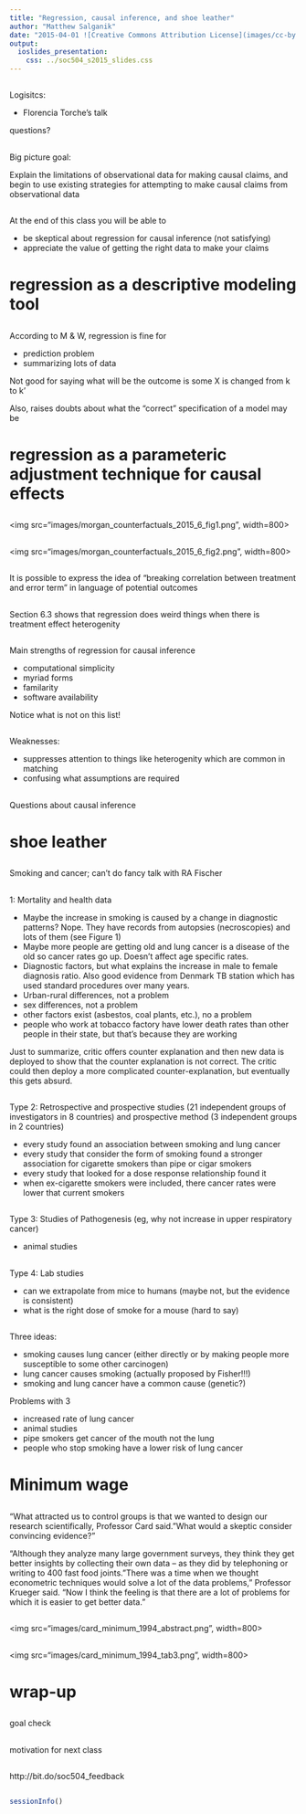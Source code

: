 ```yaml
---
title: "Regression, causal inference, and shoe leather"
author: "Matthew Salganik"
date: "2015-04-01 ![Creative Commons Attribution License](images/cc-by.png)"
output: 
  ioslides_presentation:
    css: ../soc504_s2015_slides.css
---
```


##

Logisitcs:

- Florencia Torche's talk

questions?

##

Big picture goal:

Explain the limitations of observational data for making causal claims, and begin to use existing strategies for attempting to make causal claims from observational data

##


At the end of this class you will be able to

- be skeptical about regression for causal inference (not satisfying)
- appreciate the value of getting the right data to make your claims

# regression as a descriptive modeling tool

##

According to M & W, regression is fine for

- prediction problem
- summarizing lots of data

Not good for saying what will be the outcome is some X is changed from k to k'

Also, raises doubts about what the "correct" specification of a model may be

# regression as a parameteric adjustment technique for causal effects

##

<img src="images/morgan_counterfactuals_2015_6_fig1.png", width=800>

## 

<img src="images/morgan_counterfactuals_2015_6_fig2.png", width=800>

## 

It is possible to express the idea of "breaking correlation between treatment and error term" in language of potential outcomes

##

Section 6.3 shows that regression does weird things when there is treatment effect heterogenity

##

Main strengths of regression for causal inference

- computational simplicity
- myriad forms
- familarity
- software availability

Notice what is not on this list!

## 

Weaknesses:

- suppresses attention to things like heterogenity which are common in matching
- confusing what assumptions are required

##

Questions about causal inference

# shoe leather

## 

Smoking and cancer; can't do fancy talk with RA Fischer

##

1: Mortality and health data

- Maybe the increase in smoking is caused by a change in diagnostic patterns?  Nope.  They have records from autopsies (necroscopies) and lots of them (see Figure 1)
- Maybe more people are getting old and lung cancer is a disease of the old so cancer rates go up.  Doesn't affect age specific rates.
- Diagnostic factors, but what explains the increase in male to female diagnosis ratio.   Also good evidence from Denmark TB station which has used standard procedures over many years.
- Urban-rural differences, not a problem
- sex differences, not a problem
- other factors exist (asbestos, coal plants, etc.), no a problem
- people who work at tobacco factory have lower death rates than other people in their state, but that's because they are working

Just to summarize, critic offers counter explanation and then new data is deployed to show that the counter explanation is not correct. The critic could then deploy a more complicated counter-explanation, but eventually this gets absurd.

##

Type 2: Retrospective and prospective studies (21 independent groups of investigators in 8 countries) and prospective method (3 independent groups in 2 countries)

- every study found an association between smoking and lung cancer
- every study that consider the form of smoking found a stronger association for cigarette smokers than pipe or cigar smokers
- every study that looked for a dose response relationship found it
- when ex-cigarette smokers were included, there cancer rates were lower that current smokers

##

Type 3: Studies of Pathogenesis (eg, why not increase in upper respiratory cancer)

- animal studies

##

Type 4: Lab studies

- can we extrapolate from mice to humans (maybe not, but the evidence is consistent)
- what is the right dose of smoke for a mouse (hard to say)

##

Three ideas:

- smoking causes lung cancer (either directly or by making people more susceptible to some other carcinogen)
- lung cancer causes smoking (actually proposed by Fisher!!!)
- smoking and lung cancer have a common cause (genetic?)

Problems with 3

- increased rate of lung cancer
- animal studies
- pipe smokers get cancer of the mouth not the lung
- people who stop smoking have a lower risk of lung cancer

# Minimum wage

##

"What attracted us to control groups is that we wanted to design our research scientifically, Professor Card said. "What would a skeptic consider convincing evidence?"

"Although they analyze many large government surveys, they think they get better insights by collecting their own data -- as they did by telephoning or writing to 400 fast food joints. "There was a time when we thought econometric techniques would solve a lot of the data problems," Professor Krueger said. "Now I think the feeling is that there are a lot of problems for which it is easier to get better data."

##

<img src="images/card_minimum_1994_abstract.png", width=800>

##

<img src="images/card_minimum_1994_tab3.png", width=800>


# wrap-up

##

goal check

## 

motivation for next class

##

http://bit.do/soc504_feedback

##


```r
sessionInfo()
```
